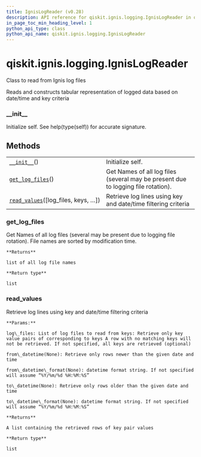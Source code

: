```yaml
---
title: IgnisLogReader (v0.28)
description: API reference for qiskit.ignis.logging.IgnisLogReader in qiskit v0.28
in_page_toc_min_heading_level: 1
python_api_type: class
python_api_name: qiskit.ignis.logging.IgnisLogReader
---
```


<span id="qiskit-ignis-logging-ignislogreader" />

# qiskit.ignis.logging.IgnisLogReader

<Class id="qiskit.ignis.logging.IgnisLogReader" isDedicatedPage={true} github="https://github.com/qiskit-community/qiskit-ignis/tree/stable/0.6/qiskit/ignis/logging/ignis_logging.py" signature="IgnisLogReader" modifiers="class">
  Class to read from Ignis log files

  Reads and constructs tabular representation of logged data based on date/time and key criteria

  ### \_\_init\_\_

  <Function id="qiskit.ignis.logging.IgnisLogReader.__init__" signature="__init__()">
    Initialize self. See help(type(self)) for accurate signature.
  </Function>

  ## Methods

  |                                                                                                                                             |                                                                                   |
  | ------------------------------------------------------------------------------------------------------------------------------------------- | --------------------------------------------------------------------------------- |
  | [`__init__`](#qiskit.ignis.logging.IgnisLogReader.__init__ "qiskit.ignis.logging.IgnisLogReader.__init__")()                                | Initialize self.                                                                  |
  | [`get_log_files`](#qiskit.ignis.logging.IgnisLogReader.get_log_files "qiskit.ignis.logging.IgnisLogReader.get_log_files")()                 | Get Names of all log files (several may be present due to logging file rotation). |
  | [`read_values`](#qiskit.ignis.logging.IgnisLogReader.read_values "qiskit.ignis.logging.IgnisLogReader.read_values")(\[log\_files, keys, …]) | Retrieve log lines using key and date/time filtering criteria                     |

  ### get\_log\_files

  <Function id="qiskit.ignis.logging.IgnisLogReader.get_log_files" signature="get_log_files()">
    Get Names of all log files (several may be present due to logging file rotation). File names are sorted by modification time.

    **Returns**

    list of all log file names

    **Return type**

    list
  </Function>

  ### read\_values

  <Function id="qiskit.ignis.logging.IgnisLogReader.read_values" signature="read_values(log_files=None, keys=None, from_datetime=None, from_datetime_format=None, to_datetime=None, to_datetime_format=None)">
    Retrieve log lines using key and date/time filtering criteria

    **Params:**

    log\_files: List of log files to read from keys: Retrieve only key value pairs of corresponding to keys A row with no matching keys will not be retrieved. If not specified, all keys are retrieved (optional)

    from\_datetime(None): Retrieve only rows newer than the given date and time

    from\_datetime\_format(None): datetime format string. If not specified will assume “%Y/%m/%d %H:%M:%S”

    to\_datetime(None): Retrieve only rows older than the given date and time

    to\_datetime\_format(None): datetime format string. If not specified will assume “%Y/%m/%d %H:%M:%S”

    **Returns**

    A list containing the retrieved rows of key pair values

    **Return type**

    list
  </Function>
</Class>

